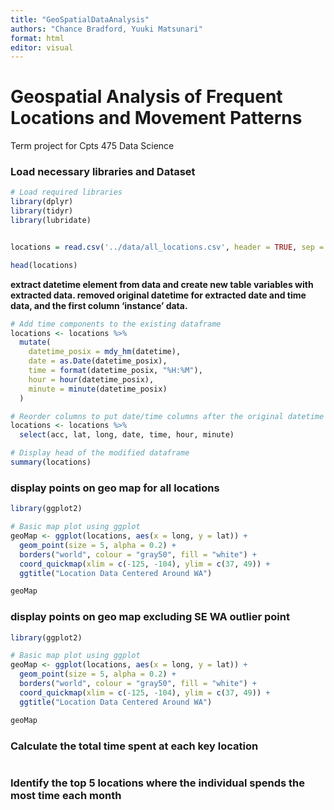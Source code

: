 ```yaml
---
title: "GeoSpatialDataAnalysis"
authors: "Chance Bradford, Yuuki Matsunari"
format: html
editor: visual
---
```


# Geospatial Analysis of Frequent Locations and Movement Patterns

Term project for Cpts 475 Data Science

### Load necessary libraries and Dataset

```r
# Load required libraries
library(dplyr)
library(tidyr)
library(lubridate)


locations = read.csv('../data/all_locations.csv', header = TRUE, sep = ",")

head(locations)

```

**extract datetime element from data and create new table variables with extracted data. removed original datetime for extracted date and time data, and the first column 'instance' data.**

```r

# Add time components to the existing dataframe
locations <- locations %>%
  mutate(
    datetime_posix = mdy_hm(datetime),
    date = as.Date(datetime_posix),
    time = format(datetime_posix, "%H:%M"),
    hour = hour(datetime_posix),
    minute = minute(datetime_posix)
  )

# Reorder columns to put date/time columns after the original datetime
locations <- locations %>%
  select(acc, lat, long, date, time, hour, minute)

# Display head of the modified dataframe
summary(locations)

```

### display points on geo map for all locations

```r
library(ggplot2)

# Basic map plot using ggplot
geoMap <- ggplot(locations, aes(x = long, y = lat)) +
  geom_point(size = 5, alpha = 0.2) + 
  borders("world", colour = "gray50", fill = "white") +
  coord_quickmap(xlim = c(-125, -104), ylim = c(37, 49)) +
  ggtitle("Location Data Centered Around WA")

geoMap

```
### display points on geo map excluding SE WA outlier point 

```r
library(ggplot2)

# Basic map plot using ggplot
geoMap <- ggplot(locations, aes(x = long, y = lat)) +
  geom_point(size = 5, alpha = 0.2) + 
  borders("world", colour = "gray50", fill = "white") +
  coord_quickmap(xlim = c(-125, -104), ylim = c(37, 49)) +
  ggtitle("Location Data Centered Around WA")

geoMap

```

### Calculate the total time spent at each key location

```r

```

### Identify the top 5 locations where the individual spends the most time each month

```r

```

